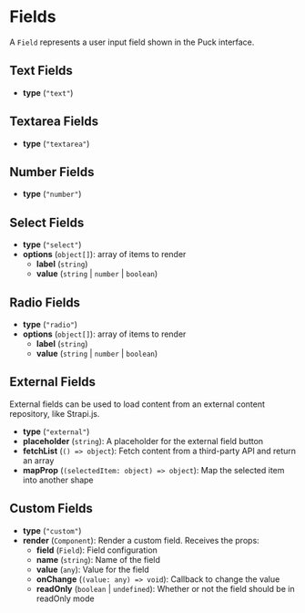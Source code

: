 # Fields

A `Field` represents a user input field shown in the Puck interface.

## Text Fields

- **type** (`"text"`)

## Textarea Fields

- **type** (`"textarea"`)

## Number Fields

- **type** (`"number"`)

## Select Fields

- **type** (`"select"`)
- **options** (`object[]`): array of items to render
  - **label** (`string`)
  - **value** (`string` | `number` | `boolean`)

## Radio Fields

- **type** (`"radio"`)
- **options** (`object[]`): array of items to render
  - **label** (`string`)
  - **value** (`string` | `number` | `boolean`)

## External Fields

External fields can be used to load content from an external content repository, like Strapi.js.

- **type** (`"external"`)
- **placeholder** (`string`): A placeholder for the external field button
- **fetchList** (`() => object`): Fetch content from a third-party API and return an array
- **mapProp** (`(selectedItem: object) => object`): Map the selected item into another shape

## Custom Fields

- **type** (`"custom"`)
- **render** (`Component`): Render a custom field. Receives the props:
  - **field** (`Field`): Field configuration
  - **name** (`string`): Name of the field
  - **value** (`any`): Value for the field
  - **onChange** (`(value: any) => void`): Callback to change the value
  - **readOnly** (`boolean` | `undefined`): Whether or not the field should be in readOnly mode
